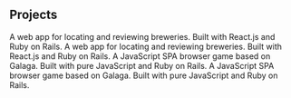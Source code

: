 ## Projects

<ProjectCard title="CraftBrew" link="https://craft-brew.herokuapp.com/" bg="linear-gradient(to right, #D4145A 0%, #FBB03B 100%)">
    A web app for locating and reviewing breweries. Built with React.js and Ruby on Rails.
</ProjectCard> 

<ProjectCard title="Taskwiz" link="https://taskwiz.herokuapp.com/" bg="linear-gradient(to right, #9e1eed 0%, #35f0e3 100%)">
    A web app for locating and reviewing breweries. Built with React.js and Ruby on Rails.
</ProjectCard> 

<ProjectCard title="Staticshooter" link="https://staticshooter.herokuapp.com/" bg="linear-gradient(to right, #f197fc 0%, #ed1e78 100%)">
    A JavaScript SPA browser game based on Galaga. Built with pure JavaScript and Ruby on Rails.
</ProjectCard>

<ProjectCard title="TravelTracker" link="https://traveler-stories.herokuapp.com//" bg="linear-gradient(to right, #f197fc 0%, #ed1e78 100%)">
    A JavaScript SPA browser game based on Galaga. Built with pure JavaScript and Ruby on Rails.
</ProjectCard> 
